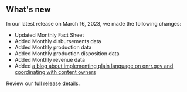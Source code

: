 ## What's new

In our latest release on March 16, 2023, we made the following changes:

- Updated <Link href="/fact-sheet" linkType="default">Monthly Fact Sheet</Link>
- Added <Link href="/downloads/disbursements-by-month/" linkType="default">Monthly disbursements data</Link>
- Added <Link href="/downloads/production-by-month/" linkType="default">Monthly production data</Link>
- Added <Link href="/downloads/production-by-disposition/" linkType="default">Monthly production disposition data</Link>
- Added <Link href="/downloads/revenue/" linkType="default">Monthly revenue data</Link>
- Added [a blog about implementing plain language on onrr.gov and coordinating with content owners](https://blog-nrrd.doi.gov/plain-language/)

Review our [full release details](https://github.com/ONRR/nrrd/releases).
